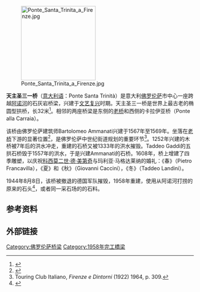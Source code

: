 [[File:Ponte_Santa_Trinita_a_Firenze.jpg|200px]]

'''天主圣三一桥'''（[[意大利语|意大利语]]：Ponte Santa Trinità）是意大利[[佛罗伦萨|佛罗伦萨]]市中心一座跨越[[阿诺河|阿诺河]]的石灰岩桥梁，兴建于[[文艺复兴|文艺复兴]]时期。天主圣三一桥是世界上最古老的椭圆型拱桥，长32米<ref>{{cite web | url = http://en.structurae.de/structures/data/index.cfm?ID=s0002021 | title = Ponte Santa Trinita | publisher = Structurae | accessdate = 2007年2月16日 | archive-date = 2020年5月26日 | archive-url = https://web.archive.org/web/20200526230006/https://structurae.net/en/structures/ponte-santa-trinita | dead-url = no }}</ref>。相邻的两座桥梁是东侧的[[老桥|老桥]]和西侧的卡拉伊亚桥（Ponte alla Carraia）。

该桥由佛罗伦萨建筑师Bartolomeo Ammanati兴建于1567年至1569年。坐落在[[老桥|老桥]]下游的显著位置<ref>{{cite book | year=2007 | title=Ammannati, Bartolommeo | publisher=Encyclopædia Britannica}}</ref>，是佛罗伦萨中世纪街道规划的重要环节<ref>Touring Club Italiano, ''Firenze e Dintorni'' (1922) 1964, p. 309.</ref>。1252年兴建的木桥被7年后的洪水冲走，重建的石桥又被1333年的洪水摧毁。Taddeo Gaddi的五拱石桥毁于1557年的洪水，于是兴建Ammanati的石桥。1608年，桥上增建了四季雕塑，以庆祝[[科西莫二世·德·美第奇|科西莫二世·德·美第奇]]与玛利亚·马格达莱纳的婚礼：《春》（Pietro Francavilla），《夏》和《秋》（Giovanni Caccini），《冬》（Taddeo Landini）。 

1944年8月8日，该桥被撤退的德国军队摧毁，1958年重建，使用从阿诺河打捞的原来的石头<ref>{{cite book | year=2007 | title=Bridges: Stone arch bridges | publisher=Encyclopædia Britannica}}</ref>，或者同一采石场的的石料。

==参考资料 ==
{{reflist}}

== 外部链接 ==
{{Commonscat|Ponte Santa Trinita (Florence)|Ponte Santa Trinita}}

{{DEFAULTSORT:Santa Trinita}}
[[Category:佛罗伦萨桥梁|Category:佛罗伦萨桥梁]]
[[Category:1958年完工橋梁|Category:1958年完工橋梁]]
